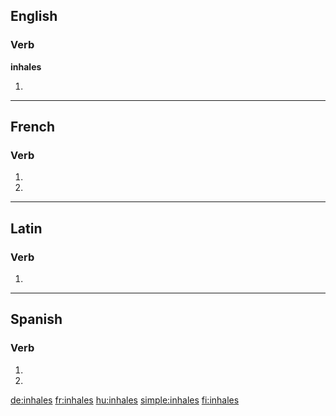 {{also|inhalés}}
==English==

===Verb===
'''inhales'''

# {{third-person singular of|[[inhale]]}}

----

==French==

===Verb===
{{fr-verb-form}}

# {{conjugation of|inhaler||2|s|pres|ind|lang=fr}}
# {{conjugation of|inhaler||2|s|pres|sub|lang=fr}}

----

==Latin==

===Verb===
{{la-verb-form|inhālēs}}

# {{conjugation of|inhalo|inhālō|2|s|pres|act|sub|lang=la}}

----

==Spanish==

===Verb===
{{es-verb-form|inhalar}}

# {{es-verb form of|ending=ar|mood=imperative|sense=negative|pers=2|formal=no|number=singular|[[inhalar]]}}
# {{es-verb form of|ending=ar|mood=subjunctive|tense=present|pers=2|formal=no|number=singular|[[inhalar]]}}

[[de:inhales]]
[[fr:inhales]]
[[hu:inhales]]
[[simple:inhales]]
[[fi:inhales]]